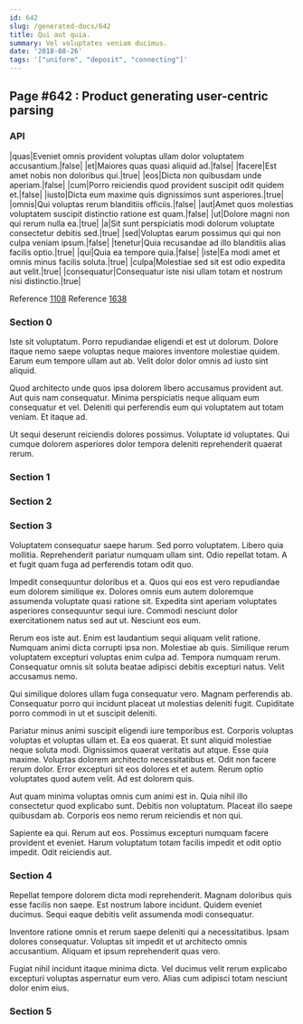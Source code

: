 ```yaml
---
id: 642
slug: /generated-docs/642
title: Qui aut quia.
summary: Vel voluptates veniam ducimus.
date: '2018-08-26'
tags: '["uniform", "deposit", "connecting"]'
---
```


## Page #642 : Product generating user-centric parsing
### API

|quas|Eveniet omnis provident voluptas ullam dolor voluptatem accusantium.|false|
|et|Maiores quas quasi aliquid ad.|false|
|facere|Est amet nobis non doloribus qui.|true|
|eos|Dicta non quibusdam unde aperiam.|false|
|cum|Porro reiciendis quod provident suscipit odit quidem et.|false|
|iusto|Dicta eum maxime quis dignissimos sunt asperiores.|true|
|omnis|Qui voluptas rerum blanditiis officiis.|false|
|aut|Amet quos molestias voluptatem suscipit distinctio ratione est quam.|false|
|ut|Dolore magni non qui rerum nulla ea.|true|
|a|Sit sunt perspiciatis modi dolorum voluptate consectetur debitis sed.|true|
|sed|Voluptas earum possimus qui qui non culpa veniam ipsum.|false|
|tenetur|Quia recusandae ad illo blanditiis alias facilis optio.|true|
|qui|Quia ea tempore quia.|false|
|iste|Ea modi amet et omnis minus facilis soluta.|true|
|culpa|Molestiae sed sit est odio expedita aut velit.|true|
|consequatur|Consequatur iste nisi ullam totam et nostrum nisi distinctio.|true|

Reference [1108](/1108)
Reference [1638](/1638)


### Section 0
Iste sit voluptatum. Porro repudiandae eligendi et est ut dolorum. Dolore itaque nemo saepe voluptas neque maiores inventore molestiae quidem. Earum eum tempore ullam aut ab. Velit dolor dolor omnis ad iusto sint aliquid.
 Quod architecto unde quos ipsa dolorem libero accusamus provident aut. Aut quis nam consequatur. Minima perspiciatis neque aliquam eum consequatur et vel. Deleniti qui perferendis eum qui voluptatem aut totam veniam. Et itaque ad.
 Ut sequi deserunt reiciendis dolores possimus. Voluptate id voluptates. Qui cumque dolorem asperiores dolor tempora deleniti reprehenderit quaerat rerum.
### Section 1

### Section 2

### Section 3
Voluptatem consequatur saepe harum. Sed porro voluptatem. Libero quia mollitia. Reprehenderit pariatur numquam ullam sint. Odio repellat totam. A et fugit quam fuga ad perferendis totam odit quo.
 Impedit consequuntur doloribus et a. Quos qui eos est vero repudiandae eum dolorem similique ex. Dolores omnis eum autem doloremque assumenda voluptate quasi ratione sit. Expedita sint aperiam voluptates asperiores consequuntur sequi iure. Commodi nesciunt dolor exercitationem natus sed aut ut. Nesciunt eos eum.
 Rerum eos iste aut. Enim est laudantium sequi aliquam velit ratione. Numquam animi dicta corrupti ipsa non.
Molestiae ab quis. Similique rerum voluptatem excepturi voluptas enim culpa ad. Tempora numquam rerum. Consequatur omnis sit soluta beatae adipisci debitis excepturi natus. Velit accusamus nemo.
 Qui similique dolores ullam fuga consequatur vero. Magnam perferendis ab. Consequatur porro qui incidunt placeat ut molestias deleniti fugit. Cupiditate porro commodi in ut et suscipit deleniti.
 Pariatur minus animi suscipit eligendi iure temporibus est. Corporis voluptas voluptas et voluptas ullam et. Ea eos quaerat. Et sunt aliquid molestiae neque soluta modi. Dignissimos quaerat veritatis aut atque.
Esse quia maxime. Voluptas dolorem architecto necessitatibus et. Odit non facere rerum dolor. Error excepturi sit eos dolores et et autem. Rerum optio voluptates quod autem velit. Ad est dolorem quis.
 Aut quam minima voluptas omnis cum animi est in. Quia nihil illo consectetur quod explicabo sunt. Debitis non voluptatum. Placeat illo saepe quibusdam ab. Corporis eos nemo rerum reiciendis et non qui.
 Sapiente ea qui. Rerum aut eos. Possimus excepturi numquam facere provident et eveniet. Harum voluptatum totam facilis impedit et odit optio impedit. Odit reiciendis aut.
### Section 4
Repellat tempore dolorem dicta modi reprehenderit. Magnam doloribus quis esse facilis non saepe. Est nostrum labore incidunt. Quidem eveniet ducimus. Sequi eaque debitis velit assumenda modi consequatur.
 Inventore ratione omnis et rerum saepe deleniti qui a necessitatibus. Ipsam dolores consequatur. Voluptas sit impedit et ut architecto omnis accusantium. Aliquam et ipsum reprehenderit quas vero.
 Fugiat nihil incidunt itaque minima dicta. Vel ducimus velit rerum explicabo excepturi voluptas aspernatur eum vero. Alias cum adipisci totam nesciunt dolor enim eius.
### Section 5

